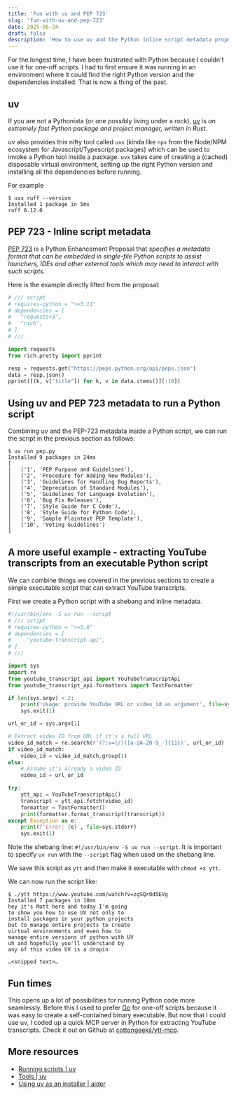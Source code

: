 ```yaml
---
title: 'Fun with uv and PEP 723'
slug: 'fun-with-uv-and-pep-723'
date: 2025-06-24
draft: false
description: 'How to use uv and the Python inline script metadata proposal PEP 723 to run scripts seamlessly.'
---
```


For the longest time, I have been frustrated with Python because I couldn't use it for one-off scripts. I had to first ensure it was running in an environment where it could find the right Python version and the dependencies installed. That is now a thing of the past.

## uv

If you are not a Pythonista (or one possibly living under a rock), [uv](https://docs.astral.sh/uv/) is _an extremely fast Python package and project manager, written in Rust._

uv also provides this nifty tool called `uvx` (kinda like `npx` from the Node/NPM ecosystem for Javascript/Typescript packages) which can be used to invoke a Python tool inside a package. `uvx` takes care of creating a (cached) disposable virtual environment, setting up the right Python version and installing all the dependencies before running.

For example

```
$ uvx ruff --version
Installed 1 package in 5ms
ruff 0.12.0
```

## PEP 723 - Inline script metadata

[PEP 723](https://peps.python.org/pep-0723/) is a Python Enhancement Proposal that _specifies a metadata format that can be embedded in single-file Python scripts to assist launchers, IDEs and other external tools which may need to interact with such scripts._

Here is the example directly lifted from the proposal:

```python
# /// script
# requires-python = ">=3.11"
# dependencies = [
#   "requests<3",
#   "rich",
# ]
# ///

import requests
from rich.pretty import pprint

resp = requests.get("https://peps.python.org/api/peps.json")
data = resp.json()
pprint([(k, v["title"]) for k, v in data.items()][:10])
```

## Using uv and PEP 723 metadata to run a Python script

Combining uv and the PEP-723 metadata inside a Python script, we can run the script in the previous section as follows:

```
$ uv run pep.py
Installed 9 packages in 24ms
[
│   ('1', 'PEP Purpose and Guidelines'),
│   ('2', 'Procedure for Adding New Modules'),
│   ('3', 'Guidelines for Handling Bug Reports'),
│   ('4', 'Deprecation of Standard Modules'),
│   ('5', 'Guidelines for Language Evolution'),
│   ('6', 'Bug Fix Releases'),
│   ('7', 'Style Guide for C Code'),
│   ('8', 'Style Guide for Python Code'),
│   ('9', 'Sample Plaintext PEP Template'),
│   ('10', 'Voting Guidelines')
]
```

## A more useful example - extracting YouTube transcripts from an executable Python script

We can combine things we covered in the previous sections to create a simple executable script that can extract YouTube transcripts.

First we create a Python script with a shebang and inline metadata.

```python
#!/usr/bin/env -S uv run --script
# /// script
# requires-python = ">=3.8"
# dependencies = [
#     "youtube-transcript-api",
# ]
# ///

import sys
import re
from youtube_transcript_api import YouTubeTranscriptApi
from youtube_transcript_api.formatters import TextFormatter

if len(sys.argv) < 2:
    print('Usage: provide YouTube URL or video_id as argument', file=sys.stderr)
    sys.exit(1)

url_or_id = sys.argv[1]

# Extract video ID from URL if it's a full URL
video_id_match = re.search(r'(?:v=|/)([a-zA-Z0-9_-]{11})', url_or_id)
if video_id_match:
    video_id = video_id_match.group(1)
else:
    # Assume it's already a video ID
    video_id = url_or_id

try:
    ytt_api = YouTubeTranscriptApi()
    transcript = ytt_api.fetch(video_id)
    formatter = TextFormatter()
    print(formatter.format_transcript(transcript))
except Exception as e:
    print(f'Error: {e}', file=sys.stderr)
    sys.exit(1)
```

Note the shebang line: `#!/usr/bin/env -S uv run --script`. It is important to specify `uv run` with the `--script` flag when used on the shebang line.

We save this script as `ytt` and then make it executable with `chmod +x ytt`.

We can now run the script like:

```
$ ./ytt https://www.youtube.com/watch?v=zgSQr0d5EVg
Installed 7 packages in 10ms
hey it's Matt here and today I'm going
to show you how to use UV not only to
install packages in your python projects
but to manage entire projects to create
virtual environments and even how to
manage entire versions of python with UV
uh and hopefully you'll understand by
any of this video UV is a dropin

…<snipped text>…
```

## Fun times

This opens up a lot of possibilities for running Python code more seamlessly. Before this I used to prefer [Go](https://go.dev/) for one-off scripts because it was easy to create a self-contained binary executable. But now that I could use uv, I coded up a quick MCP server in Python for extracting YouTube transcripts. Check it out on Github at [cottongeeks/ytt-mcp](https://github.com/cottongeeks/ytt-mcp).

## More resources

- [Running scripts | uv](https://docs.astral.sh/uv/guides/scripts/#using-a-shebang-to-create-an-executable-file)
- [Tools | uv](https://docs.astral.sh/uv/concepts/tools/)
- [Using uv as an installer | aider](https://aider.chat/2025/01/15/uv.html)
